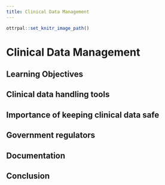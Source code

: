 ```yaml
---
title: Clinical Data Management
---
```


```r
ottrpal::set_knitr_image_path()
```

# Clinical Data Management

## Learning Objectives

## Clinical data handling tools

## Importance of keeping clinical data safe

## Government regulators

## Documentation

## Conclusion